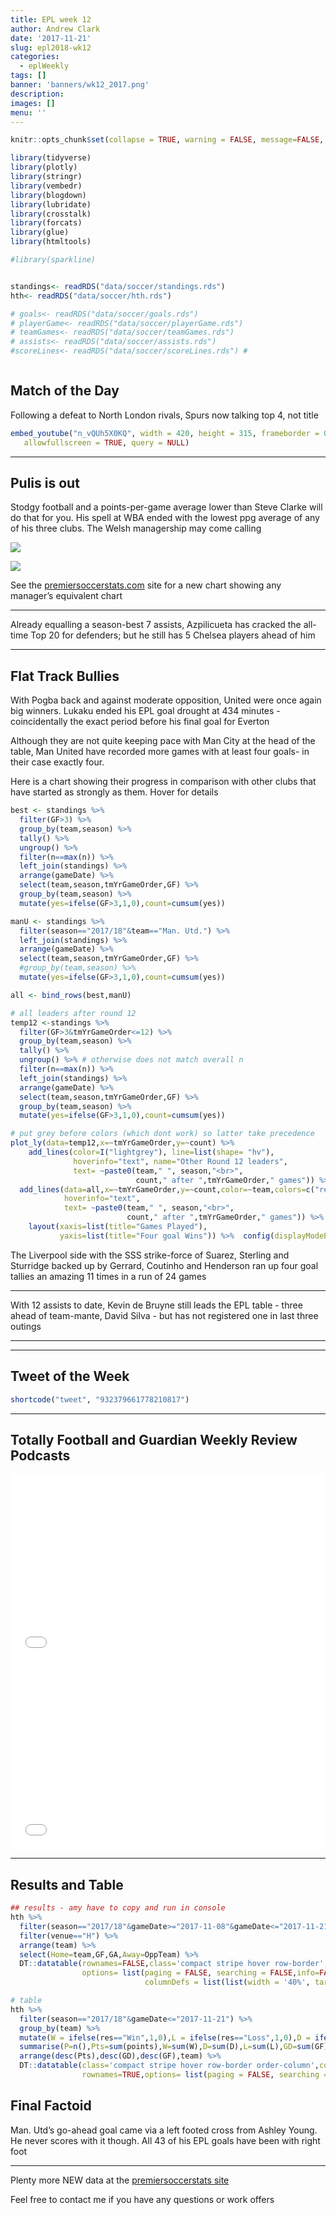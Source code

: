 ```yaml
---
title: EPL week 12
author: Andrew Clark
date: '2017-11-21'
slug: epl2018-wk12
categories:
  - eplWeekly
tags: []
banner: 'banners/wk12_2017.png'
description: 
images: []
menu: ''
---
```


```r
knitr::opts_chunk$set(collapse = TRUE, warning = FALSE, message=FALSE, echo=FALSE, fig.align = 'center')
```



```r



library(tidyverse)
library(plotly)
library(stringr)
library(vembedr) 
library(blogdown)
library(lubridate)
library(crosstalk)
library(forcats)
library(glue)
library(htmltools)

#library(sparkline)


standings<- readRDS("data/soccer/standings.rds")
hth<- readRDS("data/soccer/hth.rds")

# goals<- readRDS("data/soccer/goals.rds")
# playerGame<- readRDS("data/soccer/playerGame.rds")
# teamGames<- readRDS("data/soccer/teamGames.rds")
# assists<- readRDS("data/soccer/assists.rds")
#scoreLines<- readRDS("data/soccer/scoreLines.rds") #



```


## Match of the Day

Following a defeat to North London rivals, Spurs now talking top 4, not title


```r

embed_youtube("n_vQUh5X0KQ", width = 420, height = 315, frameborder = 0,
   allowfullscreen = TRUE, query = NULL) 


```

***


## Pulis is out

Stodgy football and a points-per-game average lower than Steve Clarke will do that for you. His spell
at WBA ended with the lowest ppg average of any of his three clubs. The Welsh managership may come calling

![](/img/wbaManagers.png)



![](/img/tonyPulis.png)

See the [premiersoccerstats.com](https://mytinyshinys.shinyapps.io/premierLeague/) site for a new chart showing any manager's equivalent chart

***

<p class="factoid">Already equalling a season-best 7 assists, Azpilicueta has cracked the all-time Top 20 for defenders; but he still has 5 Chelsea players ahead of him</p>

***

## Flat Track Bullies

With Pogba back and against moderate opposition, United were once again big winners. Lukaku ended his EPL goal drought at 434 minutes - coincidentally the exact period before his final goal for Everton

Although they are not quite keeping pace with Man City at the head of the table, Man United have recorded more games with at least four goals- in their case exactly four. 

Here is a chart showing their progress in comparison with other clubs that have started as strongly as them. Hover for details

```r


best <- standings %>% 
  filter(GF>3) %>% 
  group_by(team,season) %>% 
  tally() %>% 
  ungroup() %>% 
  filter(n==max(n)) %>% 
  left_join(standings) %>% 
  arrange(gameDate) %>% 
  select(team,season,tmYrGameOrder,GF) %>% 
  group_by(team,season) %>%
  mutate(yes=ifelse(GF>3,1,0),count=cumsum(yes))

manU <- standings %>% 
  filter(season=="2017/18"&team=="Man. Utd.") %>% 
  left_join(standings) %>% 
  arrange(gameDate) %>% 
  select(team,season,tmYrGameOrder,GF) %>% 
  #group_by(team,season) %>%
  mutate(yes=ifelse(GF>3,1,0),count=cumsum(yes))

all <- bind_rows(best,manU) 

# all leaders after round 12
temp12 <-standings %>% 
  filter(GF>3&tmYrGameOrder<=12) %>% 
  group_by(team,season) %>% 
  tally() %>% 
  ungroup() %>% # otherwise does not match overall n
  filter(n==max(n)) %>% 
  left_join(standings) %>% 
  arrange(gameDate) %>% 
  select(team,season,tmYrGameOrder,GF) %>% 
  group_by(team,season) %>%
  mutate(yes=ifelse(GF>3,1,0),count=cumsum(yes))

# put grey before colors (which dont work) so latter take precedence
plot_ly(data=temp12,x=~tmYrGameOrder,y=~count) %>% 
    add_lines(color=I("lightgrey"), line=list(shape= "hv"),
              hoverinfo="text", name="Other Round 12 leaders",
              text= ~paste0(team," ", season,"<br>",
                            count," after ",tmYrGameOrder," games")) %>% 
  add_lines(data=all,x=~tmYrGameOrder,y=~count,color=~team,colors=c("red","lightblue","black"),  line=list(shape= "hv"),
            hoverinfo="text", 
            text= ~paste0(team," ", season,"<br>",
                          count," after ",tmYrGameOrder," games")) %>% 
    layout(xaxis=list(title="Games Played"),
           yaxis=list(title="Four goal Wins")) %>%  config(displayModeBar = F,showLink = F)
```

The Liverpool side with the SSS strike-force of Suarez, Sterling and Sturridge backed up by Gerrard, Coutinho and Henderson ran up four goal tallies an amazing 11 times in a run of 24 games

***

<p class="factoid">With 12 assists to date, Kevin de Bruyne still leads the EPL table - three ahead of team-mante, David Silva - but has not registered one in last three outings</p>

***

<!-- ## Personalized Web site -->

<!-- The [premiersoocerstats site](https://www.premiersoccerstats.com) with unique charts blah blah blah now has a bookmarking feature -->

<!-- When you click on the bookmark button at the bottom of the side panel, a URL is produced which saves every page on the site as when you just left it. You can then save this url in your as a bookmark in your browser and access the team/player info exactly as you left it - updated with any new games data. This will save you time accessing the data of most interest to you -->

<!-- Here are a few I have compiled as starting points for each team -->




***

## Tweet of the Week

```r
shortcode("tweet", "932379661778210817")
```



***


## Totally Football and Guardian Weekly Review Podcasts



<iframe width="100%" height="300" style="background-color:transparent; display:block; padding: 0; max-width: 700px;" frameborder="0" allowtransparency="allowtransparency" scrolling="no" src="//embeds.audioboom.com/posts/6502679-pulis-p45-ed-narrative-busters-and-dulwich-hamlet-s-toilets-opposite-stand/embed/v4?eid=AQAAACyCE1oXOWMA" title="audioBoom player"></iframe>

<iframe width="100%" height="300" style="background-color:transparent; display:block; padding: 0; max-width: 700px;" frameborder="0" allowtransparency="allowtransparency" scrolling="no" src="//embeds.audioboom.com/posts/6503058-pulis-gone-arsenal-s-bragging-rights-and-buffon-s-broken-heart-football-weekly/embed/v4?eid=AQAAAA6CE1qSOmMA" title="audioBoom player"></iframe>

***

## Results and Table

```r
## results - amy have to copy and run in console
hth %>% 
  filter(season=="2017/18"&gameDate>="2017-11-08"&gameDate<="2017-11-21") %>% ## may need to put in day later?
  filter(venue=="H") %>% 
  arrange(team) %>% 
  select(Home=team,GF,GA,Away=OppTeam) %>% 
  DT::datatable(rownames=FALSE,class='compact stripe hover row-border',colnames = c('', '', '', ''),
                options= list(paging = FALSE, searching = FALSE,info=FALSE,
                              columnDefs = list(list(width = '40%', targets = list(0,3)))),width=250)
```



```r


# table
hth %>% 
  filter(season=="2017/18"&gameDate<="2017-11-21") %>% 
  group_by(team) %>% 
  mutate(W = ifelse(res=="Win",1,0),L = ifelse(res=="Loss",1,0),D = ifelse(res=="Draw",1,0)) %>%
  summarise(P=n(),Pts=sum(points),W=sum(W),D=sum(D),L=sum(L),GD=sum(GF)-sum(GA),GF=sum(GF)) %>% 
  arrange(desc(Pts),desc(GD),desc(GF),team) %>%
  DT::datatable(class='compact stripe hover row-border order-column',colnames = c('', 'P', 'Pts', 'W','D', 'L', 'GD','GF'),
                rownames=TRUE,options= list(paging = FALSE, searching = FALSE,info=FALSE))


```




## Final Factoid

<p class="factoid">Man. Utd's go-ahead goal came via a left footed cross from Ashley Young.
He never scores with it though. All 43 of his EPL goals have been with right foot</p>


---



Plenty more NEW data at the [premiersoccerstats site](https://mytinyshinys.shinyapps.io/premierLeague/)

Feel free to contact me if you have any questions or work offers

